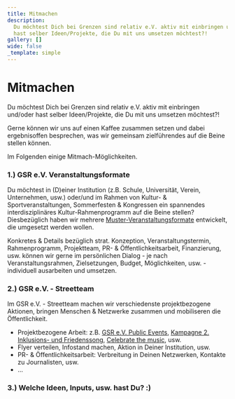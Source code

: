 ```yaml
---
title: Mitmachen
description:
  Du möchtest Dich bei Grenzen sind relativ e.V. aktiv mit einbringen und/oder
  hast selber Ideen/Projekte, die Du mit uns umsetzen möchtest?!
gallery: []
wide: false
_template: simple
---
```


# Mitmachen

Du möchtest Dich bei Grenzen sind relativ e.V. aktiv mit einbringen und/oder hast selber Ideen/Projekte, die Du mit uns umsetzen möchtest?!

Gerne können wir uns auf einen Kaffee zusammen setzen und dabei ergebnisoffen besprechen, was wir gemeinsam zielführendes auf die Beine stellen können.

Im Folgenden einige Mitmach-Möglichkeiten.

### 1.) GSR e.V. Veranstaltungsformate

Du möchtest in (D)einer Institution (z.B. Schule, Universität, Verein, Unternehmen, usw.) oder/und im Rahmen von Kultur- & Sportveranstaltungen, Sommerfesten & Kongressen ein spannendes interdisziplinäres Kultur-Rahmenprogramm auf die Beine stellen? Diesbezüglich haben wir mehrere [Muster-Veranstaltungsformate](https://www.grenzensindrelativ.de/aktivitaeten/projekte-und-veranstaltungen/veranstaltungsformate-fuer-dein-event/infos-veranstaltungsformate-fur-dein-event) entwickelt, die umgesetzt werden wollen.

Konkretes & Details bezüglich strat. Konzeption, Veranstaltungstermin, Rahmenprogramm, Projektteam, PR- & Öffentlichkeitsarbeit, Finanzierung, usw. können wir gerne im persönlichen Dialog - je nach Veranstaltungsrahmen, Zielsetzungen, Budget, Möglichkeiten, usw. - individuell ausarbeiten und umsetzen.

### 2.) GSR e.V. - Streetteam

Im GSR e.V. - Streetteam machen wir verschiedenste projektbezogene Aktionen, bringen Menschen & Netzwerke zusammen und mobiliseren die Öffentlichkeit.

- Projektbezogene Arbeit: z.B. [GSR e.V. Public Events](https://www.grenzensindrelativ.de/aktivitaeten/projekte-und-veranstaltungen/veranstaltungsformate-fuer-dein-event/support-inklusion), [Kampagne 2. Inklusions- und Friedenssong](https://www.grenzensindrelativ.de/aktivitaeten/kampagnen-musikvideos/inklusions-und-friedenskampagnensong/allgemeine-infos-2-inklusion-friedenssong), [Celebrate the music](https://www.grenzensindrelativ.de/aktivitaeten/projekte-und-veranstaltungen/celebrate-the-music/ab-2023-celebrate-the-music-bundesweit), usw.
- Flyer verteilen, Infostand machen, Aktion in Deiner Institution, usw.
- PR- & Öffentlichkeitsarbeit: Verbreitung in Deinen Netzwerken, Kontakte zu Journalisten, usw.
- ...

### 3.) Welche Ideen, Inputs, usw. hast Du? :)

>
